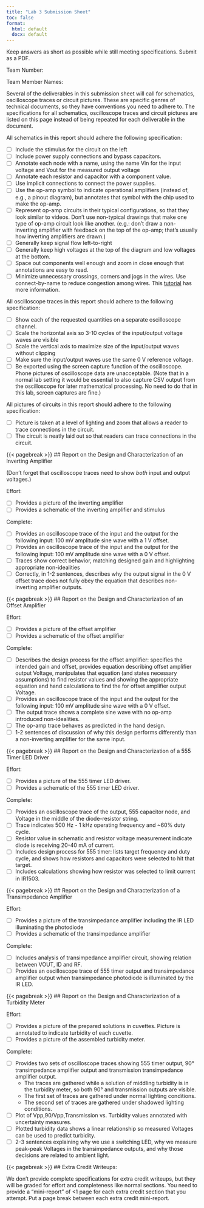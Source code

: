 ```yaml
---
title: "Lab 3 Submission Sheet"
toc: false
format:
  html: default
  docx: default
---
```


Keep answers as short as possible while still meeting specifications. Submit as a PDF.

Team Number:

Team Member Names: 

Several of the deliverables in this submission sheet will call for schematics, oscilloscope traces or circuit pictures.  These are specific genres of technical documents, so they have conventions you need to adhere to.  The specifications for all schematics, oscilloscope traces and circuit pictures are listed on this page instead of being repeated for each deliverable in the document.

All schematics in this report should adhere the following specification:

- [ ] Include the stimulus for the circuit on the left
- [ ] Include power supply connections and bypass capacitors.
- [ ] Annotate each node with a name, using the name Vin for the input voltage and Vout for the measured output voltage
- [ ] Annotate each resistor and capacitor with a component value.
- [ ] Use implicit connections to connect the power supplies.
- [ ] Use the op-amp symbol to indicate operational amplifiers (instead of, e.g., a pinout diagram), but annotates that symbol with the chip used to make the op-amp.
- [ ] Represent op-amp circuits in their typical configurations, so that they look similar to videos.  Don't use non-typical drawings that make one type of op-amp circuit look like another.  (e.g.: don't draw a non-inverting amplifier with feedback on the top of the op-amp; that's usually how inverting amplifiers are drawn.)
- [ ] Generally keep signal flow left-to-right
- [ ] Generally keep high voltages at the top of the diagram and low voltages at the bottom.
- [ ] Space out components well enough and zoom in close enough that annotations are easy to read.
- [ ] Minimize unnecessary crossings, corners and jogs in the wires.  Use connect-by-name to reduce congestion among wires.  This [tutorial](https://learn.sparkfun.com/tutorials/how-to-read-a-schematic/reading-schematics) has more information.

All oscilloscope traces in this report should adhere to the following specification:

- [ ] Show each of the requested quantities on a separate oscilloscope channel.
- [ ] Scale the horizontal axis so 3-10 cycles of the input/output voltage waves are visible
- [ ] Scale the vertical axis to maximize size of the input/output waves without clipping
- [ ] Make sure the input/output waves use the same 0 V reference voltage.
- [ ] Be exported using the screen capture function of the oscilloscope.  Phone pictures of oscilloscope data are unacceptable.  (Note that in a normal lab setting it would be essential to also capture CSV output from the oscilloscope for later mathematical processing.  No need to do that in this lab, screen captures are fine.)

All pictures of circuits in this report should adhere to the following specification:

- [ ] Picture is taken at a level of lighting and zoom that allows a reader to trace connections in the circuit.
- [ ] The circuit is neatly laid out so that readers can trace connections in the circuit.

{{< pagebreak >}}
## Report on the Design and Characterization of an Inverting Amplifier

(Don't forget that oscilloscope traces need to show *_both_* input and output voltages.)

Effort: 

- [ ] Provides a picture of the inverting amplifier
- [ ] Provides a schematic of the inverting amplifier and stimulus

Complete:

- [ ] Provides an oscilloscope trace of the input and the output for the following input: 100 mV amplitude sine wave with a 1 V offset.
- [ ] Provides an oscilloscope trace of the input and the output for the following input: 100 mV amplitude sine wave with a 0 V offset.
- [ ] Traces show correct behavior, matching designed gain and highlighting appropriate non-idealities
- [ ] Correctly, in 1-2 sentences, describes why the output signal in the 0 V offset trace does not fully obey the equation that describes non-inverting amplifier outputs.

{{< pagebreak >}}
## Report on the Design and Characterization of an Offset Amplifier

Effort:

- [ ] Provides a picture of the offset amplifier
- [ ] Provides a schematic of the offset amplifier

Complete: 

- [ ] Describes the design process for the offset amplifier: specifies the intended gain and offset, provides equation describing offset amplifier output Voltage, manipulates that equation (and states necessary assumptions) to find resistor values and showing the appropriate equation and hand calculations to find the  for offset amplifier output Voltage.
- [ ] Provides an oscilloscope trace of the input and the output for the following input: 100 mV amplitude sine wave with a 0 V offset.
- [ ] The output trace shows a complete sine wave with no op-amp introduced non-idealities.
- [ ] The op-amp trace behaves as predicted in the hand design.
- [ ] 1-2 sentences of discussion of why this design performs differently than a non-inverting amplifier for the same input.

{{< pagebreak >}}
## Report on the Design and Characterization of a 555 Timer LED Driver

Effort:

- [ ] Provides a picture of the 555 timer LED driver.
- [ ] Provides a schematic of the 555 timer LED driver.

Complete: 

- [ ] Provides an oscilloscope trace of the output, 555 capacitor node, and Voltage in the middle of the diode-resistor string.
- [ ] Trace indicates 500 Hz - 1 kHz operating frequency and ~60% duty cycle.
- [ ] Resistor value in schematic and resistor voltage measurement indicate diode is receiving 20-40 mA of current.
- [ ] Includes design process for 555 timer: lists target frequency and duty cycle, and shows how resistors and capacitors were selected to hit that target.
- [ ] Includes calculations showing how resistor was selected to limit current in IR1503.

{{< pagebreak >}}
## Report on the Design and Characterization of a Transimpedance Amplifier

Effort:

- [ ] Provides a picture of the transimpedance amplifier including the IR LED illuminating the photodiode
- [ ] Provides a schematic of the transimpedance amplifier

Complete: 

- [ ] Includes analysis of transimpedance amplifier circuit, showing relation between VOUT, ID and RF.
- [ ] Provides an oscilloscope trace of 555 timer output and transimpedance amplifier output when transimpedance photodiode is illuminated by the IR LED.

{{< pagebreak >}}
## Report on the Design and Characterization of a Turbidity Meter

Effort:

- [ ] Provides a picture of the prepared solutions in cuvettes.  Picture is annotated to indicate turbidity of each cuvette.
- [ ] Provides a picture of the assembled turbidity meter.

Complete: 

- [ ] Provides two sets of oscilloscope traces showing 555 timer output, 90° transimpedance amplifier output and transmission transimpedance amplifier output.  
  - The traces are gathered while a solution of middling turbidity is in the turbidity meter, so both 90° and transmission outputs are visible. 
  - The first set of traces are gathered under normal lighting conditions.
  - The second set of traces are gathered under shadowed lighting conditions.
- [ ] Plot of Vpp,90/Vpp,Transmission vs. Turbidity values annotated with uncertainty measures.
- [ ] Plotted turbidity data shows a linear relationship so measured Voltages can be used to predict turbidity.
- [ ] 2-3 sentences explaining why we use a switching LED, why we measure peak-peak Voltages in the transimpedance outputs, and why those decisions are related to ambient light.

{{< pagebreak >}}
## Extra Credit Writeups:

We don't provide complete specifications for extra credit writeups, but they will be graded for effort and completeness like normal sections.  You need to provide a "mini-report" of <1 page for each extra credit section that you attempt. Put a page break between each extra credit mini-report.
